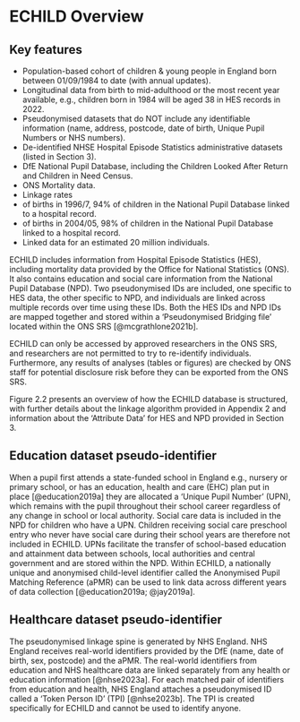 # ECHILD Overview

## Key features
* Population-based cohort of children & young people in England born between 01/09/1984 to date (with 
                                                                                                 annual updates). 
* Longitudinal data from birth to mid-adulthood or the most recent year available, e.g., children born in 1984 
will be aged 38 in HES records in 2022. 
* Pseudonymised datasets that do NOT include any identifiable information (name, address, postcode, date of 
                                                                           birth, Unique Pupil Numbers or NHS numbers).
* De-identified NHSE Hospital Episode Statistics administrative datasets (listed in Section 3).
* DfE National Pupil Database, including the Children Looked After Return and Children in Need Census.
* ONS Mortality data.
* Linkage rates 
* of births in 1996/7, 94% of children in the National Pupil Database linked to a hospital record.
* of births in 2004/05, 98% of children in the National Pupil Database linked to a hospital record.
* Linked data for an estimated 20 million individuals.

ECHILD includes information from Hospital Episode Statistics (HES), including mortality data provided by the Office 
for National Statistics (ONS). It also contains education and social care information from the National Pupil Database 
(NPD). Two pseudonymised IDs are included, one specific to HES data, the other specific to NPD, and individuals are 
linked across multiple records over time using these IDs. Both the HES IDs and NPD IDs are mapped together and 
stored within a ‘Pseudonymised Bridging file’ located within the ONS SRS [@mcgrathlone2021b].

ECHILD can only be accessed by approved researchers in the ONS SRS, and researchers are not permitted to try to re-identify individuals. Furthermore, any results of analyses (tables or figures) are checked by ONS staff for potential 
disclosure risk before they can be exported from the ONS SRS.

Figure 2.2 presents an overview of how the ECHILD database is structured, with further details about the linkage 
algorithm provided in Appendix 2 and information about the ‘Attribute Data’ for HES and NPD provided in Section 3.

## Education dataset pseudo-identifier 

When a pupil first attends a state-funded school in England e.g., nursery or primary school, or has an education, 
health and care (EHC) plan put in place [@education2019a] they are allocated a ‘Unique Pupil Number’ (UPN), which remains with the 
pupil throughout their school career regardless of any change in school or local authority. Social care data is included 
in the NPD for children who have a UPN. Children receiving social care preschool entry who never have social care 
during their school years are therefore not included in ECHILD. UPNs facilitate the transfer of school-based education 
and attainment data between schools, local authorities and central government and are stored within the NPD. 
Within ECHILD, a nationally unique and anonymised child-level identifier called the Anonymised Pupil Matching 
Reference (aPMR) can be used to link data across different years of data collection [@education2019a; @jay2019a].

## Healthcare dataset pseudo-identifier 

The pseudonymised linkage spine is generated by NHS England. NHS England receives real-world identifiers provided 
by the DfE (name, date of birth, sex, postcode) and the aPMR. The real-world identifiers from education and NHS 
healthcare data are linked separately from any health or education information [@nhse2023a]. For each matched pair of 
identifiers from education and health, NHS England attaches a pseudonymised ID called a ‘Token Person ID’ (TPI) [@nhse2023b].
The TPI is created specifically for ECHILD and cannot be used to identify anyone.
